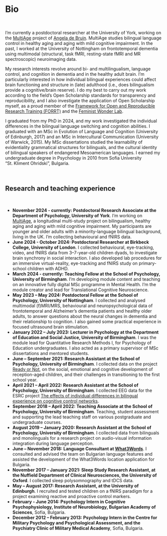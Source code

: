 # Bio
&nbsp;

<div align="justify">
I'm currently a postdoctoral researcher at the University of York, working on the <a href="https://multiage.github.io" target="_blank">MultiAge</a> project of <a href="https://www.york.ac.uk/psychology/staff/academicstaff/amdb504/" target="_blank">Angela de Bruin</a>. MultiAge studies bilingual language control in healthy aging and aging with mild cognitive impairment. In the past, I worked at the University of Nottingham on frontotemporal dementia using multimodal (structural, task fMRI, resting-state fMRI and MR spectroscopic) neuroimaging data. 

My research interests revolve around bi- and multilingualism, language control, and cognition in dementia and in the healthy adult brain. I'm particularly interested in how individual bilingual experiences could affect brain functioning and structure in (late) adulthood (i.e., does bilingualism provide a cognitive/brain reserve). I do my best to carry out my work according to the field's Open Scholarship standards for transparency and reproducibility, and I also investigate the application of Open Scholarship myself, as a proud member of the <a href="https://forrt.org/" target="_blank">Framework for Open and Reproducible Research Training (FORRT)</a> and the <a href="https://feministwonderlabcoll.github.io/feministwonderlab/" target="_blank">Feminist Wonder Lab</a>. 

I graduated from my PhD in 2024, and my work investigated the individual differences in the bilingual language switching and cognition abilities. I graduated with an MSc in Evolution of Language and Cognition (University of Edinburgh, 2017) and an MSc in Intercultural Communication (University of Warwick, 2015). My MSc dissertations studied the learnability of evidentiality grammatical structures for bilinguals, and the cultural identity of bilingual speakers of endangered Mesoamerican languages. I earned my undergraduate degree in Psychology in 2010 from Sofia University "St. Kliment Ohridski", Bulgaria. 


</div>
&nbsp;

## Research and teaching experience
&nbsp;

<div align="justify">
* **November 2024 - currently: Postdoctoral Research Associate at the Department of Psychology, University of York**. I'm working on <a href="https://multiage.github.io" target="_blank">MultiAge</a>, a longitudinal multi-study project on bilingualism, healthy aging and aging with mild cognitive impairment. My participants are younger and older adults with a minority-language bilingual background, living in the UK. I'm collecting behavioural and fNIRS data.
* **June 2024 - October 2024: Postdoctoral Researcher at Birkbeck College, University of London**. I collected behavioural, eye-tracking, video, and fNIRS data from 3–7-year-old children dyads, to investigate brain synchrony in social interaction. I also developed lab procedures for an immersive virtual-reality, eye-tracking and fNIRS study on primary-school children with ADHD.
* **March 2024 - currently: Teaching Fellow at the School of Psychology, University of Birmingham**. I'm developing module content and teaching on an innovative fully digital MSc programme in Mental Health. I'm the module creator and lead for Translational Cognitive Neuroscience. 
*	**May 2023 – May 2024: Postdoctoral Fellow at the School of Psychology, University of Nottingham**. I collected and analysed multimodal (f)MRI/MRS, behavioural and neuropsychological data of frontotemporal and Alzheimer's dementia patients and healthy older adults, to answer questions about the neural changes in dementia and their relationship to cognition. I also gained some practical experience in focused ultrasound brain stimulation.
*	**January 2022 – July 2023: Lecturer in Psychology at the Department of Education and Social Justice, University of Birmingham**. I was the module lead for Quantitative Research Methods I, for Psychology of Education undergraduates. I also acted as a primary supervisor of MSc dissertations and mentored students. 
*	**June – September 2021: Research Assistant at the School of Psychology, University of Birmingham**. I collected data on the project <a href="https://readyornotstudy.uk/" target="_blank">Ready or Not</a>, on the social, emotional and cognitive development of reception-aged children, and their challenges in transitioning to the first school year. 
* **April 2021 – April 2022: Research Assistant at the School of Psychology, University of Birmingham**. I collected EEG data for the ESRC project <a href="https://research.birmingham.ac.uk/en/projects/the-effects-of-individual-differences-in-bilingual-experience-on-" target="_blank">The effects of individual differences in bilingual experience on cognitive control networks</a>. 
*	**September 2018 – April 2022: Teaching Associate at the School of Psychology, University of Birmingham**. Teaching, student assessment and supporting the lead teaching staff on various postgraduate and undergraduate courses.
*	**August 2019 – January 2020: Research Assistant at the School of Psychology, University of Birmingham**. I collected data from bilinguals and monolinguals for a research project on audio-visual information integration during language perception.
*	**June – November 2018: Language Consultant at <a href="https://what3words.com/about" target="_blank">What3Words</a>**. I consulted and advised the team on Bulgarian language features and assisted the development of the What3Words location application for Bulgaria. 
*	**November 2017 – January 2021: Sleep Study Research Assistant, at the Nuffield Department of Clinical Neurosciences, the University of Oxford**. I collected sleep polysomnography and tDCS data.
*	**May – August 2017: Research Assistant, at the University of Edinburgh**. I recruited and tested children on a fNIRS paradigm for a project examining reactive and proactive control markers. 
*	**February - June 2014: Psychology Intern in Cognitive Psychophysiology, Institute of Neurobiology, Bulgarian Academy of Sciences**, Sofia, Bulgaria. 
*	**December 2012 – February 2013: Psychology Intern in the Centre for Military Psychology and Psychological Assessment, and the Psychiatry Clinic of Military Medical Academy**, Sofia, Bulgaria. 
</div>
&nbsp;



